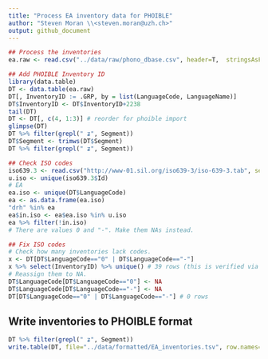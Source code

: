```yaml
---
title: "Process EA inventory data for PHOIBLE"
author: "Steven Moran \\<steven.moran@uzh.ch>"
output: github_document
---
```


```r
## Process the inventories
ea.raw <- read.csv("../data/raw/phono_dbase.csv", header=T,  stringsAsFactors=FALSE)
```

```r
## Add PHOIBLE Inventory ID
library(data.table)
DT <- data.table(ea.raw)
DT[, InventoryID := .GRP, by = list(LanguageCode, LanguageName)]
DT$InventoryID <- DT$InventoryID+2238
tail(DT)
DT <- DT[, c(4, 1:3)] # reorder for phoible import
glimpse(DT)
DT %>% filter(grepl(" ʑ", Segment))
DT$Segment <- trimws(DT$Segment)
DT %>% filter(grepl(" ʑ", Segment))
```

```r
## Check ISO codes
iso639.3 <- read.csv("http://www-01.sil.org/iso639-3/iso-639-3.tab", sep="\t")
u.iso <- unique(iso639.3$Id)
# EA
ea.iso <- unique(DT$LanguageCode)
ea <- as.data.frame(ea.iso)
"drh" %in% ea
ea$in.iso <- ea$ea.iso %in% u.iso
ea %>% filter(!in.iso)
# There are values 0 and "-". Make them NAs instead.
```

```r
## Fix ISO codes
# Check how many inventories lack codes.
x <- DT[DT$LanguageCode=="0" | DT$LanguageCode=="-"]
x %>% select(InventoryID) %>% unique() # 39 rows (this is verified via manual inspection)
# Reassign them to NA.
DT$LanguageCode[DT$LanguageCode=="0"] <- NA
DT$LanguageCode[DT$LanguageCode=="-"] <- NA
DT[DT$LanguageCode=="0" | DT$LanguageCode=="-"] # 0 rows
```
## Write inventories to PHOIBLE format
```r
DT %>% filter(grepl(" ʑ", Segment))
write.table(DT, file="../data/formatted/EA_inventories.tsv", row.names=FALSE, sep="\t", quote=F)
```







